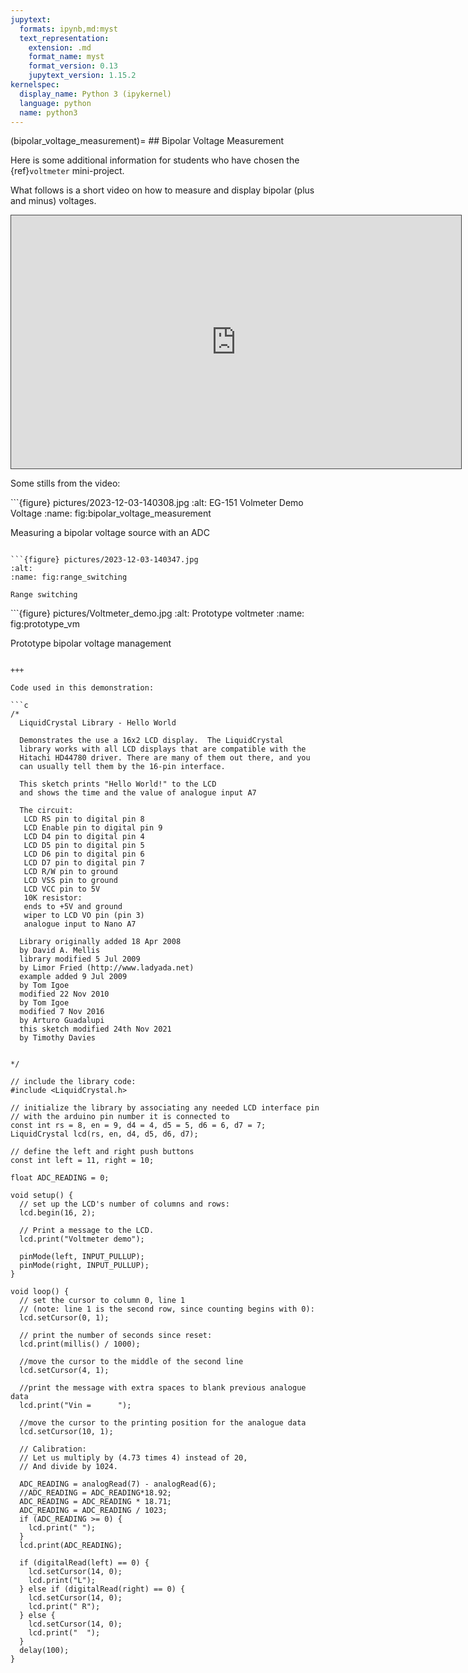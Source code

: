 ```yaml
---
jupytext:
  formats: ipynb,md:myst
  text_representation:
    extension: .md
    format_name: myst
    format_version: 0.13
    jupytext_version: 1.15.2
kernelspec:
  display_name: Python 3 (ipykernel)
  language: python
  name: python3
---
```


(bipolar_voltage_measurement)=
## Bipolar Voltage Measurement

Here is some additional information for students who have chosen the {ref}`voltmeter` mini-project.

What follows is a short video on how to measure and display bipolar (plus and minus) voltages.

<iframe src="https://swanseauniversity.cloud.panopto.eu/Panopto/Pages/Embed.aspx?id=b3dcc796-35e7-4f4f-878f-b0cd00e22a22&autoplay=false&offerviewer=true&showtitle=true&showbrand=true&captions=true&interactivity=all" height="405" width="720" style="border: 1px solid #464646;" allowfullscreen allow="autoplay" aria-label="Panopto Embedded Video Player"></iframe>

Some stills from the video:

```{figure} pictures/2023-12-03-140308.jpg
:alt: EG-151 Volmeter Demo Voltage
:name: fig:bipolar_voltage_measurement

Measuring a bipolar voltage source with an ADC
```

```{figure} pictures/2023-12-03-140347.jpg
:alt: 
:name: fig:range_switching

Range switching
```

```{figure} pictures/Voltmeter_demo.jpg
:alt: Prototype voltmeter
:name: fig:prototype_vm

Prototype bipolar voltage management
```

+++

Code used in this demonstration:

```c
/*
  LiquidCrystal Library - Hello World

  Demonstrates the use a 16x2 LCD display.  The LiquidCrystal
  library works with all LCD displays that are compatible with the
  Hitachi HD44780 driver. There are many of them out there, and you
  can usually tell them by the 16-pin interface.

  This sketch prints "Hello World!" to the LCD
  and shows the time and the value of analogue input A7

  The circuit:
   LCD RS pin to digital pin 8
   LCD Enable pin to digital pin 9
   LCD D4 pin to digital pin 4
   LCD D5 pin to digital pin 5
   LCD D6 pin to digital pin 6
   LCD D7 pin to digital pin 7
   LCD R/W pin to ground
   LCD VSS pin to ground
   LCD VCC pin to 5V
   10K resistor:
   ends to +5V and ground
   wiper to LCD VO pin (pin 3)
   analogue input to Nano A7

  Library originally added 18 Apr 2008
  by David A. Mellis
  library modified 5 Jul 2009
  by Limor Fried (http://www.ladyada.net)
  example added 9 Jul 2009
  by Tom Igoe
  modified 22 Nov 2010
  by Tom Igoe
  modified 7 Nov 2016
  by Arturo Guadalupi
  this sketch modified 24th Nov 2021
  by Timothy Davies


*/

// include the library code:
#include <LiquidCrystal.h>

// initialize the library by associating any needed LCD interface pin
// with the arduino pin number it is connected to
const int rs = 8, en = 9, d4 = 4, d5 = 5, d6 = 6, d7 = 7;
LiquidCrystal lcd(rs, en, d4, d5, d6, d7);

// define the left and right push buttons
const int left = 11, right = 10;

float ADC_READING = 0;

void setup() {
  // set up the LCD's number of columns and rows:
  lcd.begin(16, 2);

  // Print a message to the LCD.
  lcd.print("Voltmeter demo");

  pinMode(left, INPUT_PULLUP);
  pinMode(right, INPUT_PULLUP);
}

void loop() {
  // set the cursor to column 0, line 1
  // (note: line 1 is the second row, since counting begins with 0):
  lcd.setCursor(0, 1);

  // print the number of seconds since reset:
  lcd.print(millis() / 1000);

  //move the cursor to the middle of the second line
  lcd.setCursor(4, 1);

  //print the message with extra spaces to blank previous analogue data
  lcd.print("Vin =      ");

  //move the cursor to the printing position for the analogue data
  lcd.setCursor(10, 1);

  // Calibration:
  // Let us multiply by (4.73 times 4) instead of 20,
  // And divide by 1024.

  ADC_READING = analogRead(7) - analogRead(6);
  //ADC_READING = ADC_READING*18.92;
  ADC_READING = ADC_READING * 18.71;
  ADC_READING = ADC_READING / 1023;
  if (ADC_READING >= 0) {
    lcd.print(" ");
  }
  lcd.print(ADC_READING);

  if (digitalRead(left) == 0) {
    lcd.setCursor(14, 0);
    lcd.print("L");
  } else if (digitalRead(right) == 0) {
    lcd.setCursor(14, 0);
    lcd.print(" R");
  } else {
    lcd.setCursor(14, 0);
    lcd.print("  ");
  }
  delay(100);
}
```
